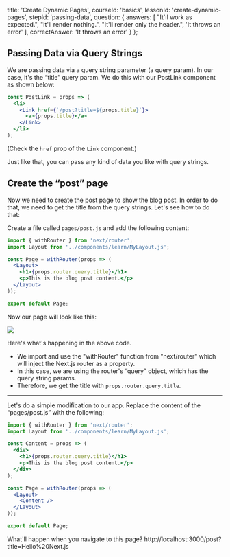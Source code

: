 
  title: 'Create Dynamic Pages',
  courseId: 'basics',
  lessonId: 'create-dynamic-pages',
  stepId: 'passing-data',
  question: {
    answers: [
      "It'll work as expected.",
      "It'll render nothing.",
      "It'll render only the header.",
      'It throws an error'
    ],
    correctAnswer: 'It throws an error'
  }
};

## Passing Data via Query Strings

We are passing data via a query string parameter (a query param). In our case, it's the “title” query param. We do this with our PostLink component as shown below:

```jsx
const PostLink = props => (
  <li>
    <Link href={`/post?title=${props.title}`}>
      <a>{props.title}</a>
    </Link>
  </li>
);
```

(Check the `href` prop of the `Link` component.)

Just like that, you can pass any kind of data you like with query strings.

## Create the “post” page

Now we need to create the post page to show the blog post. In order to do that, we need to get the title from the query strings. Let's see how to do that:

Create a file called `pages/post.js` and add the following content:

```jsx
import { withRouter } from 'next/router';
import Layout from '../components/learn/MyLayout.js';

const Page = withRouter(props => (
  <Layout>
    <h1>{props.router.query.title}</h1>
    <p>This is the blog post content.</p>
  </Layout>
));

export default Page;
```

Now our page will look like this:

![](https://cloud.githubusercontent.com/assets/50838/24542721/5fdd9c26-161a-11e7-9b10-296d4cb6912d.png)

Here's what's happening in the above code.

- We import and use the "withRouter" function from "next/router" which will inject the Next.js router as a property.
- In this case, we are using the router's “query” object, which has the query string params.
- Therefore, we get the title with `props.router.query.title`.

---

Let's do a simple modification to our app. Replace the content of the “pages/post.js” with the following:

```jsx
import { withRouter } from 'next/router';
import Layout from '../components/learn/MyLayout.js';

const Content = props => (
  <div>
    <h1>{props.router.query.title}</h1>
    <p>This is the blog post content.</p>
  </div>
);

const Page = withRouter(props => (
  <Layout>
    <Content />
  </Layout>
));

export default Page;
```

What'll happen when you navigate to this page? http://localhost:3000/post?title=Hello%20Next.js

